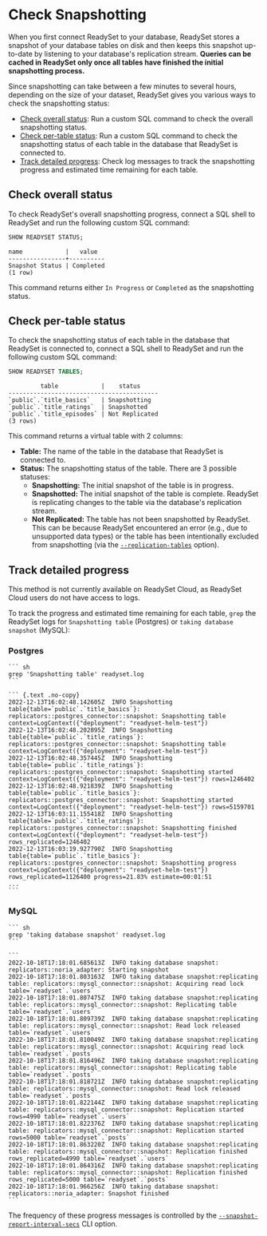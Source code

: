 
# Check Snapshotting

When you first connect ReadySet to your database, ReadySet stores a snapshot of your database tables on disk and then keeps this snapshot up-to-date by listening to your database's replication stream. **Queries can be cached in ReadySet only once all tables have finished the initial snapshotting process.**

Since snapshotting can take between a few minutes to several hours, depending on the size of your dataset, ReadySet gives you various ways to check the snapshotting status:

- [Check overall status](#check-overall-status): Run a custom SQL command to check the overall snapshotting status.
- [Check per-table status](#check-per-table-status): Run a custom SQL command to check the snapshotting status of each table in the database that ReadySet is connected to.
- [Track detailed progress](#track-detailed-progress): Check log messages to track the snapshotting progress and estimated time remaining for each table.

## Check overall status

To check ReadySet's overall snapshotting progress, connect a SQL shell to ReadySet and run the following custom SQL command:

``` sql
SHOW READYSET STATUS;
```

``` {.text .no-copy}
name            |   value
----------------+----------
Snapshot Status | Completed
(1 row)
```

This command returns either `In Progress` or `Completed` as the snapshotting status.

## Check per-table status

To check the snapshotting status of each table in the database that ReadySet is connected to, connect a SQL shell to ReadySet and run the following custom SQL command:

``` sql
SHOW READYSET TABLES;
```

``` {.text .no-copy}
         table            |    status
------------------------------------------
`public`.`title_basics`   | Snapshotting
`public`.`title_ratings`  | Snapshotted
`public`.`title_episodes` | Not Replicated
(3 rows)
```

This command returns a virtual table with 2 columns:

- **Table:** The name of the table in the database that ReadySet is connected to.
- **Status:** The snapshotting status of the table. There are 3 possible statuses:
    - **Snapshotting:** The initial snapshot of the table is in progress.
    - **Snapshotted:** The initial snapshot of the table is complete. ReadySet is replicating changes to the table via the database's replication stream.
    - **Not Replicated:** The table has not been snapshotted by ReadySet. This can be because ReadySet encountered an error (e.g., due to unsupported data types) or the table has been intentionally excluded from snapshotting (via the [`--replication-tables`](/reference/cli/readyset#--replication-tables) option).

## Track detailed progress

<Callout type="warning">This method is not currently available on ReadySet Cloud, as ReadySet Cloud users do not have access to logs.</Callout>

To track the progress and estimated time remaining for each table, `grep` the ReadySet logs for `Snapshotting table` (Postgres) or `taking database snapshot` (MySQL):

### Postgres

    ``` sh
    grep 'Snapshotting table' readyset.log
    ```

    ``` {.text .no-copy}
    2022-12-13T16:02:48.142605Z  INFO Snapshotting table{table=`public`.`title_basics`}: replicators::postgres_connector::snapshot: Snapshotting table context=LogContext({"deployment": "readyset-helm-test"})
    2022-12-13T16:02:48.202895Z  INFO Snapshotting table{table=`public`.`title_ratings`}: replicators::postgres_connector::snapshot: Snapshotting table context=LogContext({"deployment": "readyset-helm-test"})
    2022-12-13T16:02:48.357445Z  INFO Snapshotting table{table=`public`.`title_ratings`}: replicators::postgres_connector::snapshot: Snapshotting started context=LogContext({"deployment": "readyset-helm-test"}) rows=1246402
    2022-12-13T16:02:48.921839Z  INFO Snapshotting table{table=`public`.`title_basics`}: replicators::postgres_connector::snapshot: Snapshotting started context=LogContext({"deployment": "readyset-helm-test"}) rows=5159701
    2022-12-13T16:03:11.155418Z  INFO Snapshotting table{table=`public`.`title_ratings`}: replicators::postgres_connector::snapshot: Snapshotting finished context=LogContext({"deployment": "readyset-helm-test"}) rows_replicated=1246402
    2022-12-13T16:03:19.927790Z  INFO Snapshotting table{table=`public`.`title_basics`}: replicators::postgres_connector::snapshot: Snapshotting progress context=LogContext({"deployment": "readyset-helm-test"}) rows_replicated=1126400 progress=21.83% estimate=00:01:51
    ...
    ```

### MySQL

    ``` sh
    grep 'taking database snapshot' readyset.log
    ```

    ```
    2022-10-18T17:18:01.685613Z  INFO taking database snapshot: replicators::noria_adapter: Starting snapshot
    2022-10-18T17:18:01.803163Z  INFO taking database snapshot:replicating table: replicators::mysql_connector::snapshot: Acquiring read lock table=`readyset`.`users`
    2022-10-18T17:18:01.807475Z  INFO taking database snapshot:replicating table: replicators::mysql_connector::snapshot: Replicating table table=`readyset`.`users`
    2022-10-18T17:18:01.809739Z  INFO taking database snapshot:replicating table: replicators::mysql_connector::snapshot: Read lock released table=`readyset`.`users`
    2022-10-18T17:18:01.810049Z  INFO taking database snapshot:replicating table: replicators::mysql_connector::snapshot: Acquiring read lock table=`readyset`.`posts`
    2022-10-18T17:18:01.816496Z  INFO taking database snapshot:replicating table: replicators::mysql_connector::snapshot: Replicating table table=`readyset`.`posts`
    2022-10-18T17:18:01.818721Z  INFO taking database snapshot:replicating table: replicators::mysql_connector::snapshot: Read lock released table=`readyset`.`posts`
    2022-10-18T17:18:01.822144Z  INFO taking database snapshot:replicating table: replicators::mysql_connector::snapshot: Replication started rows=4990 table=`readyset`.`users`
    2022-10-18T17:18:01.822376Z  INFO taking database snapshot:replicating table: replicators::mysql_connector::snapshot: Replication started rows=5000 table=`readyset`.`posts`
    2022-10-18T17:18:01.863220Z  INFO taking database snapshot:replicating table: replicators::mysql_connector::snapshot: Replication finished rows_replicated=4990 table=`readyset`.`users`
    2022-10-18T17:18:01.864316Z  INFO taking database snapshot:replicating table: replicators::mysql_connector::snapshot: Replication finished rows_replicated=5000 table=`readyset`.`posts`
    2022-10-18T17:18:01.966256Z  INFO taking database snapshot: replicators::noria_adapter: Snapshot finished
    ```

<Callout type="info">The frequency of these progress messages is controlled by the [`--snapshot-report-interval-secs`](/reference/cli/readyset#--snapshot-report-interval-secs) CLI option.</Callout>